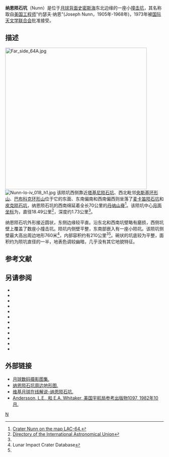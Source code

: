 {{lunar crater data|
 image=Nunn crater AS16-M-2118.jpg|240px|
 caption=[[阿波罗16号|阿波罗16号]]测绘相机拍摄的图像|
 latitude=4.62|
 N_or_S=N|
 longitude=91.15|
 E_or_W=E|
 diameter=18.49公里|
 depth=1.73公里|
 colong=269|
 eponym= 约瑟夫·纳恩}}

'''纳恩陨石坑'''（Nunn）是位于[[月球背面|月球背面]][[史密斯海|史密斯海]]东北边缘的一座小[[撞击坑|撞击坑]]，其名称取自[[美国|美国]][[工程师|工程师]]"约瑟夫·纳恩"(Joseph Nunn，1905年-1968年)，1973年被[[国际天文学联合会|国际天文学联合会]]批准接受。

==描述== 
[[Image:Far_side_64A.jpg|450px]]
[[Image:Nunn-lo-iv_018_h1.jpg|thumb]]  
该陨坑西侧靠近[[塔基尼陨石坑|塔基尼陨石坑]]、西北毗邻[[央斯基环形山|央斯基环形山]]、[[巴布科克环形山|巴布科克环形山]]位于它的东面、东南偏南和西南偏西则坐落了[[麦卡笛陨石坑|麦卡笛陨石坑]]和[[皮克陨石坑|皮克陨石坑]]，纳恩陨石坑的西南绵延着全长70公里的[[丹纳山脊|丹纳山脊]]<ref>[http://planetarynames.wr.usgs.gov/images/Lunar/lac_64_wac.pdf Crater Nunn on the map LAC-64.]</ref>。该陨坑中心[[月面坐标|月面坐标]]为{{Coord|4.62|N|91.15|E|globe:Moon|nogoogle=1|noosm=1}}，直径18.49公里<ref name="IAU">[http://planetarynames.wr.usgs.gov/Feature/4359 Directory of the International Astronomical Union]</ref>，深度约1.73公里<ref name="LICD"/>。

纳恩陨石坑外形接近圆状，东侧边缘较平直。沿东北和西南坑壁略有磨损，西侧坑壁上覆盖了数座小撞击坑。陨坑内侧壁平整，东南部嵌入有一座小陨坑。该陨坑侧壁最大高出周边地形760米<ref name=LICD>Lunar Impact Crater Database</ref>，内部容积约有210公里<sup>3</sup><ref name="LICD"/>。碗状的坑底较为平整，面积约为陨坑直径的一半，地表色调较幽暗，几乎没有其它地貌特征。

==参考文献==
{{Reflist}}

==另请参阅==
{{refbegin}}
* {{cite book
  | last1 = Andersson
  | first1 = L. E.
  | last2 = Whitaker
  | first2 = E. A.
  | authorlink2 = Ewen Whitaker
  | date = 1982
  | title = [[NASA|NASA]] Catalogue of Lunar Nomenclature
  | publisher = NASA RP-1097
  | ref = harv
  }}
* {{cite web
  | last = Blue
  | first = Jennifer
  | date = July 25, 2007
  | title = Gazetteer of Planetary Nomenclature
  | publisher = [[United_States_Geological_Survey|USGS]]
  | url = http://planetarynames.wr.usgs.gov/
  | accessdate = 2007-08-05
  | ref = harv
  }}
* {{cite book
  | last1 = Bussey
  | first1 = B.
  | authorlink1 = Ben Bussey
  | last2 = Spudis
  | first2 = P.
  | authorlink2 = Paul Spudis
  | date = 2004
  | title = The Clementine Atlas of the Moon
  | publisher = Cambridge University Press
  | location = New York
  | isbn = 978-0-521-81528-4
  | ref = harv
  }}
* {{cite book
  | last1 = Cocks
  | first1 = Elijah E.
  | last2 = Cocks
  | first2 = Josiah C.
  | date = 1995
  | title = Who's Who on the Moon: A Biographical Dictionary of Lunar Nomenclature
  | url = https://archive.org/details/isbn_9780936389271
  | publisher = Tudor Publishers
  | isbn = 978-0-936389-27-1
  | ref = harv
  }}
* {{cite web
  | last = McDowell
  | first = Jonathan
  | date = July 15, 2007
  | url = http://host.planet4589.org/astro/lunar/
  | title = Lunar Nomenclature
  | publisher = Jonathan's Space Report
  | accessdate = 2007-10-24
  | ref = harv
  }}
* {{cite journal| last1 = Menzel| first1 = D. H.| last2 = Minnaert| first2 = M.| last3 = Levin| first3 = B.| last4 = Dollfus| first4 = A.| last5 = Bell| first5 = B.| title = Report on Lunar Nomenclature by the Working Group of Commission 17 of the IAU| doi = 10.1007/BF00171763| journal = Space Science Reviews| volume = 12| issue = 2| pages = 136–186| date = 1971| bibcode = 1971SSRv...12..136M| ref = harv}}
* {{cite book
  | first = Patrick
  | last = Moore
  | authorlink = Patrick Moore
  | date = 2001
  | title = On the Moon
  | url = https://archive.org/details/patrickmooreonmo00patr
  | publisher = Sterling Publishing Co.
  | isbn = 978-0-304-35469-6
  | ref = harv
  }}
* {{cite book
  | first = Fred W.
  | last = Price
  | date = 1988
  | title = The Moon Observer's Handbook
  | publisher = Cambridge University Press
  | isbn = 978-0-521-33500-3
  | ref = harv
  }}
* {{cite book
  | last = Rükl
  | first = Antonín
  | authorlink = Antonín Rükl
  | date = 1990
  | title = Atlas of the Moon
  | publisher = Kalmbach Books
  | isbn = 978-0-913135-17-4
  | ref = harv
  }}
* {{cite book
  | last = Webb
  | first = Rev. T. W.
  | authorlink = Thomas William Webb
  | date = 1962
  | title = Celestial Objects for Common Telescopes
  | url = https://archive.org/details/celestialobjects00webb
  | edition = 6th revised
  | publisher = Dover
  | isbn = 978-0-486-20917-3
  | ref = harv
  }}
* {{cite book
  | first = Ewen A.
  | last = Whitaker
  | authorlink = Ewen Whitaker
  | date = 1999
  | title = Mapping and Naming the Moon
  | publisher = Cambridge University Press
  | isbn = 978-0-521-62248-6
  | ref = harv
  }}
* {{cite book
  | first = Peter T.
  | last = Wlasuk
  | date = 2000
  | title = Observing the Moon
  | publisher = Springer
  | isbn = 978-1-85233-193-1
  | ref = harv
 }}
{{refend}}

==外部链接==
*[http://www.lpi.usra.edu/resources/lunar_orbiter/bin/srch_nam.shtml?Nunn%7C0 月球数码摄影图集.]
*[https://web.archive.org/web/20160304073532/http://www.lpi.usra.edu/resources/mapcatalog/LTO/lto64d1_1/ 纳恩陨石坑周边地形图.]
*[http://the-moon.wikispaces.com/Nunn 维基月球在线解说-纳恩陨石坑.]
*[http://planet4589.org/astro/lunar/RP-1097.pdf Andersson, L.E., 和 E.A. Whitaker, 美国宇航局参考出版物1097, 1982年10月.]

[[Category:月球环形山|N]]
{{月球環形山 (L-N)}}